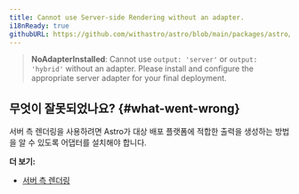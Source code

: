 ```yaml
---
title: Cannot use Server-side Rendering without an adapter.
i18nReady: true
githubURL: https://github.com/withastro/astro/blob/main/packages/astro/src/core/errors/errors-data.ts
---
```


> **NoAdapterInstalled**: Cannot use `output: 'server'` or `output: 'hybrid'` without an adapter. Please install and configure the appropriate server adapter for your final deployment.

## 무엇이 잘못되었나요? \{#what-went-wrong\}

서버 측 렌더링을 사용하려면 Astro가 대상 배포 플랫폼에 적합한 출력을 생성하는 방법을 알 수 있도록 어댑터를 설치해야 합니다.

**더 보기:**

-  [서버 측 렌더링](/ko/guides/server-side-rendering/)
